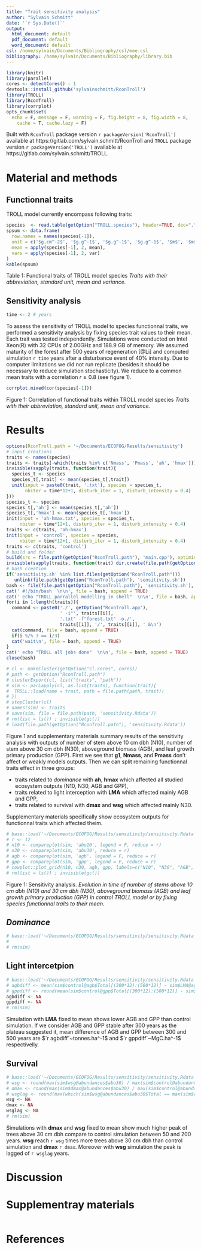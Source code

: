 ```yaml
---
title: "Trait sensitivity analysis"
author: "Sylvain Schmitt"
date: '`r Sys.Date()`'
output:
  html_document: default
  pdf_document: default
  word_document: default
csl: /home/sylvain/Documents/Bibliography/csl/mee.csl
bibliography: /home/sylvain/Documents/Bibliography/library.bib
---
```


```r
library(knitr)
library(parallel)
cores <- detectCores() - 1
devtools::install_github('sylvainschmitt/RconTroll')
library(TROLL)
library(RconTroll)
library(corrplot)
opts_chunk$set(
  echo = F, message = F, warning = F, fig.height = 8, fig.width = 8,
    cache = T, cache.lazy = F)
```

Built with `RconTroll` package version `r packageVersion('RconTroll')` available at https://gitlab.com/sylvain.schmitt/RconTroll and `TROLL` package version `r packageVersion('TROLL')` available at https://gitlab.com/sylvain.schmitt/TROLL.

# Material and methods

## Functionnal traits

TROLL model currently encompass following traits:

```r
species  <- read.table(getOption("TROLL.species"), header=TRUE, dec=".", sep="")
spsum <- data.frame(
  row.names = names(species[-1]),
  unit = c('$g.cm^-2$', '$g.g^-1$', '$g.g^-1$', '$g.g^-1$', '$m$', '$m$', '', '$cm^3$', '$?$'),
  mean = apply(species[-1], 2, mean),
  vars = apply(species[-1], 2, var)
)
kable(spsum)
```

Table 1: Functional traits of TROLL model species *Traits with their abbreviation, standard unit, mean and variance.*

## Sensitivity analysis

```r
time <- 2 # years
```

To assess the sensitivity of TROLL model to species functionnal traits, we performed a sensitivity analysis by fixing species trait values to their mean. Each trait was tested independently. Simulations were conducted on Intel Xeon(R) with 32 CPUs of 2.00GHz and 188.9 GB of memory. We assumed maturity of the forest after 500 years of regeneration [@Li] and computed simulation `r time` years after a disturbance event of 40% intensity. Due to computer limitations we did not run replicate (besides it should be necessary to reduce simulation stochasticity). We reduce to a common mean traits with a correlation $r \geq 0.8$ (see figure 1). 

```r
corrplot.mixed(cor(species[-1]))
```

Figure 1: Correlation of functional traits within TROLL model species *Traits with their abbreviation, standard unit, mean and variance.*

# Results

```r
options(RconTroll.path = '~/Documents/ECOFOG/Results/sensitivity')
# input creations
traits <- names(species)
traits <- traits[-which(traits %in% c('Nmass', 'Pmass', 'ah', 'hmax'))]
invisible(sapply(traits, function(trait){
  species_t <- species
  species_t[,trait] <- mean(species_t[,trait])
  init(input = paste0(trait, '.txt'), species = species_t,
       nbiter = time*12+1, disturb_iter = 1, disturb_intensity = 0.4)
}))
species_t <- species
species_t[,'ah'] <- mean(species_t[,'ah'])
species_t[,'hmax'] <- mean(species_t[,'hmax'])
init(input = 'ah-hmax.txt', species = species_t,
     nbiter = time*12+1, disturb_iter = 1, disturb_intensity = 0.4)
traits <- c(traits, 'ah-hmax')
init(input = 'control', species = species,
     nbiter = time*12+1, disturb_iter = 1, disturb_intensity = 0.4)
traits <- c(traits, 'control')
# build and folder
build(src = file.path(getOption("RconTroll.path"), 'main.cpp'), optimisation = '-Ofast', verbose = F)
invisible(sapply(traits, function(trait) dir.create(file.path(getOption("RconTroll.path"), trait))))
# bash creation
if('sensitivity.sh' %in% list.files(getOption("RconTroll.path")))
   unlink(file.path(getOption("RconTroll.path"), 'sensitivity.sh'))
bash <- file(file.path(getOption("RconTroll.path"), 'sensitivity.sh'), open = 'a')
cat(' #!/bin/bash  \n\n', file = bash, append = TRUE)
cat(' echo "TROLL parrallel modelling in shell"  \n\n', file = bash, append = TRUE)
for(i in 1:length(traits)){
  command <- paste0('./', getOption("RconTroll.app"), 
                    ' -i"', traits[[i]], 
                    '.txt" -f"forest.txt" -o./',
                    traits[[i]], '/', traits[[i]], ' &\n')
  cat(command, file = bash, append = TRUE)
  if(i %/% 3 == i/3)
  cat('wait\n', file = bash, append = TRUE)
}
cat(' echo "TROLL all jobs done"  \n\n', file = bash, append = TRUE)
close(bash)
```

```r
# cl <- makeCluster(getOption("cl.cores", cores))
# path <- getOption("RconTroll.path")
# clusterExport(cl, list("traits", "path"))
# sim <- parLapply(cl, as.list(traits), function(trait){
#  TROLL::load(name = trait, path = file.path(path, trait))
# })
# stopCluster(cl)
# names(sim) <- traits
# save(sim, file = file.path(path, 'sensitivity.Rdata'))
# rm(list = ls()) ; invisible(gc())
# load(file.path(getOption("RconTroll.path"), 'sensitivity.Rdata'))
```

Figure 1 and supplementary materials summary results of the sensitivity analysis with outputs of number of stem above 10 cm dbh (N10), number of stem above 30 cm dbh (N30), aboveground biomass (AGB), and leaf growth primary production (GPP). First we see that **g1**, **Nmass**, and **Pmass** don't affect or weakly models outputs. Then we can split remaining functionnal traits effect in three groups: 

- traits related to *dominance* with **ah**, **hmax** which affected all studied ecosystem outputs (N10, N30, AGB and GPP),
- traits related to light interception with **LMA** which affected mainly AGB and GPP,
- traits related to survival with **dmax** and **wsg** which affected mainly N30. 

Supplementary materials specifically show ecosystem outputs for functionnal traits which affected theim.

```r
# base::load('~/Documents/ECOFOG/Results/sensitivity/sensitivity.Rdata')
# r <- 12
# n10 <- compareplot(sim, 'abu10', legend = F, reduce = r)
# n30 <- compareplot(sim, 'abu30', reduce = r)
# agb <- compareplot(sim, 'agb', legend = F, reduce = r)
# gpp <- compareplot(sim, 'gpp', legend = F, reduce = r)
# cowplot::plot_grid(n10, n30, agb, gpp, labels=c("N10", "N30", "AGB", "GPP"), ncol = 2, nrow = 2)
# rm(list = ls()) ; invisible(gc())
```

Figure 1: Sensitivity analysis. *Evolution in time of number of stems above 10 cm dbh (N10) and 30 cm dbh (N30), aboveground biomass (AGB) and leaf growth primary production (GPP) in control TROLL model or by fixing species functionnal traits to their mean.*

## *Dominance*

```r
# base::load('~/Documents/ECOFOG/Results/sensitivity/sensitivity.Rdata')
# 
# rm(sim)
```

## Light intercetpion

```r
# base::load('~/Documents/ECOFOG/Results/sensitivity/sensitivity.Rdata')
# agbdiff <- mean(sim$control@agb$Total[(300*12):(500*12)] - sim$LMA@agb$Total[(300*12):(500*12)])
# gppdiff <- round(mean(sim$control@gpp$Total[(300*12):(500*12)] - sim$LMA@gpp$Total[(300*12):(500*12)]),1)
agbdiff <- NA
gppdiff <- NA
# rm(sim)
```

Simulation with **LMA** fixed to mean shows lower AGB and GPP than control simulation. If we consider AGB and GPP stable after 300 years as the plateau suggested it, mean difference of AGB and GPP between 300 and 500 years are $`r agbdiff`~tonnes.ha^-1$ and $`r gppdiff`~MgC.ha^-1$ respectivelly. 

## Survival

```r
# base::load('~/Documents/ECOFOG/Results/sensitivity/sensitivity.Rdata')
# wsg <- round(max(sim$wsg@abundances$abu30) / max(sim$control@abundances$abu30),1)
# dmax <- round(max(sim$dmax@abundances$abu30) / max(sim$control@abundances$abu30),1)
# wsglag <- round(max(which(sim$wsg@abundances$abu30$Total == max(sim$wsg@abundances$abu30$Total)) / 12)) - round(max(which(sim$control@abundances$abu30$Total == max(sim$control@abundances$abu30$Total)) / 12))
wsg <- NA
dmax <- NA
wsglag <- NA
# rm(sim)
```

Simulations with **dmax** and **wsg** fixed to mean show much higher peak of trees above 30 cm dbh compare to control simulation between 50 and 200 years. **wsg** reach `r wsg` times more trees above 30 cm dbh than control simulation and **dmax** `r dmax`. Moreover with **wsg** simulation the peak is lagged of `r wsglag` years.

# Discussion

# Supplementray materials

```r

```

# References
